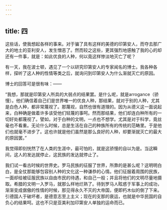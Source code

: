 ```yaml
---
---
---
```

title: 四
---



这些话，使我想起各样的事来。对于骗了具有这样的美德的印第安人，而夺去那广大的地土的亚利安人，发生憎恶了。然而较之这些，更其强烈地感触了我的心的却还有一件事，就是：如此优良的人种，何以竟这样惨淡地灭亡了呢？

有一天，我在波士顿，遇见了一个以研究印第安人的专家闻名的博士。我各种各样，探听了这人种的性情等类之后，就询问到印第安人为什么渐就灭亡的原因。

博士的回答可是很有味：——

“我想，那就是印第安人所具的大弱点的结果罢。是什么呢，就是arrogance（骄慢）。他们确信着自己们是世界唯一的优良人种，那结果，就对于别的人种，尤其是白色人种，都非常蔑视了。那蔑视，自然也很有道理的。因为从德义这一面说起来，白种确是做着许多该受他们轻蔑的事呵。然而那结果，他们却连白种所有的一切好处都蔑视了。譬如，对于白种的文明，一点也不想学。尤其是对于科学，竟丝毫也不看重。无论什么时候，总是生活在自己的种族所有的传统的范畴里。于是他们也就毫不进步了。这也许就是他们虽然是那么良好的人种，却要渐就灭亡的最大的原因罢。”

我觉得即刻恍然了在人类的生涯中，最可怕的，就是这骄慢的自以为是。当这瞬间，这人的发达就停止，这民族的发达就停止了。

我们试一看古时候的世界史。罗马民族的征服了世界，所靠的是甚么呢？这明明白白，是全仗那能够包容别人种的文化这一种谦恭的心情。他们征服着周围的民族，一面却给被征服民族以自由市民的待遇，和自己一般；并且将他们的文明尽量地摄取。希腊的文明一入罗马，就那么样地烂熟了。待到罗马人眩惑于军事上的成功，渐渐变成倨傲的性情的时候，那见得永久不灭的大帝国，便即朽木似的倒了下来。引德国人于破坏者，是德意志至上主义；现在的支那的衰运，也就是中华民国的自负心的结果呵。这也不只是亚美利加印第安人单独的运命而已。
